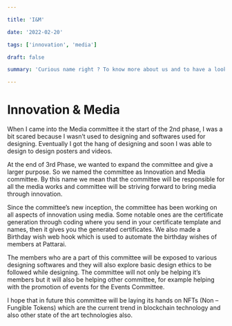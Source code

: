 ```yaml
---

title: 'I&M'

date: '2022-02-20'

tags: ['innovation', 'media']

draft: false

summary: 'Curious name right ? To know more about us and to have a look at what we did Innovative and how we attracted you through the media, click here.'

---
```


# Innovation & Media

When I came into the Media committee it the start of the 2nd phase, I was a bit scared because I wasn’t used to designing and softwares used for designing. Eventually I got the hang of designing and soon I was able to design to design posters and videos.

At the end of 3rd Phase, we wanted to expand the committee and give a larger purpose. So we named the committee as Innovation and Media committee. By this name we mean that the committee will be responsible for all the media works and committee will be striving forward to bring media through innovation.

Since the committee’s new inception, the committee has been working on all aspects of innovation using media. Some notable ones are the certificate generation through coding where you send in your certificate template and names, then it gives you the generated certificates. We also made a Birthday wish web hook which is used to automate the birthday wishes of members at Pattarai.

The members who are a part of this committee will be exposed to various designing softwares and they will also explore basic design ethics to be followed while designing. The committee will not only be helping it’s members but it will also be helping other committee, for example helping with the promotion of events for the Events Committee.

I hope that in future this committee will be laying its hands on NFTs (Non – Fungible Tokens) which are the current trend in blockchain technology and also other state of the art technologies also.
